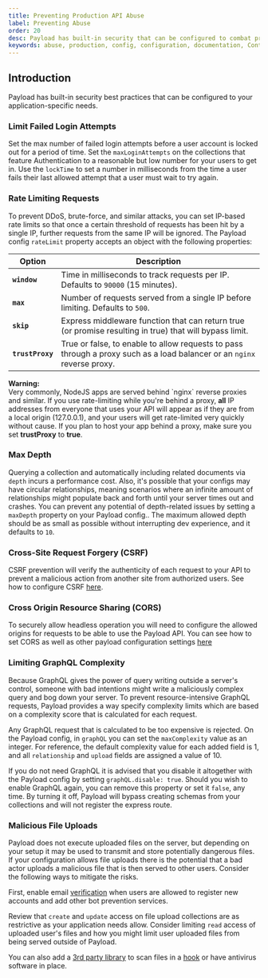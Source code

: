 ```yaml
---
title: Preventing Production API Abuse
label: Preventing Abuse
order: 20
desc: Payload has built-in security that can be configured to combat production API abuse such as limiting login attempts and IP requests.
keywords: abuse, production, config, configuration, documentation, Content Management System, cms, headless, javascript, node, react, express
---
```


## Introduction

Payload has built-in security best practices that can be configured to your application-specific needs.

### Limit Failed Login Attempts

Set the max number of failed login attempts before a user account is locked out for a period of time. Set the `maxLoginAttempts` on the collections that feature Authentication to a reasonable but low number for your users to get in. Use the `lockTime` to set a number in milliseconds from the time a user fails their last allowed attempt that a user must wait to try again.

### Rate Limiting Requests

To prevent DDoS, brute-force, and similar attacks, you can set IP-based rate limits so that once a certain threshold of requests has been hit by a single IP, further requests from the same IP will be ignored. The Payload config `rateLimit` property accepts an object with the following properties:

| Option                       | Description |
| ---------------------------- | ----------- |
| **`window`**                 | Time in milliseconds to track requests per IP. Defaults to `90000` (15 minutes). |
| **`max`**                    | Number of requests served from a single IP before limiting. Defaults to `500`. |
| **`skip`**                   | Express middleware function that can return true (or promise resulting in true) that will bypass limit. |
| **`trustProxy`**             | True or false, to enable to allow requests to pass through a proxy such as a load balancer or an `nginx` reverse proxy. |

<Banner type="warning">
  <strong>Warning:</strong><br/>
  Very commonly, NodeJS apps are served behind `nginx` reverse proxies and similar. If you use rate-limiting while you're behind a proxy, <strong>all</strong> IP addresses from everyone that uses your API will appear as if they are from a local origin (127.0.0.1), and your users will get rate-limited very quickly without cause. If you plan to host your app behind a proxy, make sure you set <strong>trustProxy</strong> to <strong>true</strong>.
</Banner>

### Max Depth

Querying a collection and automatically including related documents via `depth` incurs a performance cost. Also, it's possible that your configs may have circular relationships, meaning scenarios where an infinite amount of relationships might populate back and forth until your server times out and crashes. You can prevent any potential of depth-related issues by setting a `maxDepth` property on your Payload config.. The maximum allowed depth should be as small as possible without interrupting dev experience, and it defaults to `10`.

### Cross-Site Request Forgery (CSRF)

CSRF prevention will verify the authenticity of each request to your API to prevent a malicious action from another site from authorized users. See how to configure CSRF [here](/docs/authentication/overview#csrf-protection).

### Cross Origin Resource Sharing (CORS)

To securely allow headless operation you will need to configure the allowed origins for requests to be able to use the Payload API. You can see how to set CORS as well as other payload configuration settings [here](/docs/configuration/overview)

### Limiting GraphQL Complexity

Because GraphQL gives the power of query writing outside a server's control, someone with bad intentions might write a maliciously complex query and bog down your server. To prevent resource-intensive GraphQL requests, Payload provides a way specify complexity limits which are based on a complexity score that is calculated for each request.

Any GraphQL request that is calculated to be too expensive is rejected. On the Payload config, in `graphQL` you can set the `maxComplexity` value as an integer. For reference, the default complexity value for each added field is 1, and all `relationship` and `upload` fields are assigned a value of 10.

If you do not need GraphQL it is advised that you disable it altogether with the Payload config by setting `graphQL.disable: true`. Should you wish to enable GraphQL again, you can remove this property or set it `false`, any time. By turning it off, Payload will bypass creating schemas from your collections and will not register the express route.

### Malicious File Uploads

Payload does not execute uploaded files on the server, but depending on your setup it may be used to transmit and store potentially dangerous files. If your configuration allows file uploads there is the potential that a bad actor uploads a malicious file that is then served to other users. Consider the following ways to mitigate the risks.

First, enable email [verification](/docs/authentication/config#email-verification) when users are allowed to register new accounts and add other bot prevention services.

Review that `create` and `update` access on file upload collections are as restrictive as your application needs allow. Consider limiting `read` access of uploaded user's files and how you might limit user uploaded files from being served outside of Payload.

You can also add a [3rd party library](https://github.com/Cisco-Talos/clamav) to scan files in a [hook](/docs/hooks/collections) or have antivirus software in place.
